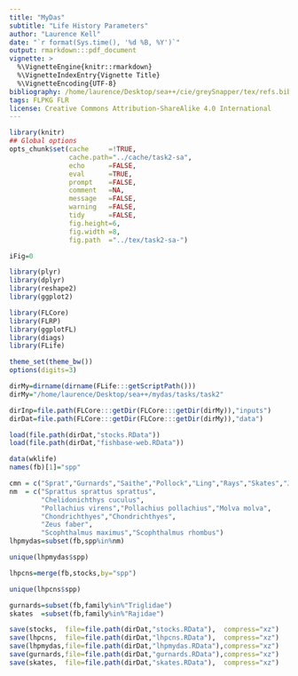 ```yaml
---
title: "MyDas" 
subtitle: "Life History Parameters"
author: "Laurence Kell"
date: "`r format(Sys.time(), '%d %B, %Y')`"
output: rmarkdown:::pdf_document
vignette: >
  %\VignetteEngine{knitr::rmarkdown}
  %\VignetteIndexEntry{Vignette Title}
  %\VignetteEncoding{UTF-8}
bibliography: /home/laurence/Desktop/sea++/cie/greySnapper/tex/refs.bib
tags: FLPKG FLR
license: Creative Commons Attribution-ShareAlike 4.0 International
---
```


```r
library(knitr)
## Global options
opts_chunk$set(cache     =!TRUE,
               cache.path="../cache/task2-sa",
               echo      =FALSE,
               eval      =TRUE,
               prompt    =FALSE,
               comment   =NA,
               message   =FALSE,
               warning   =FALSE,
               tidy      =FALSE,
               fig.height=6,
               fig.width =8,
               fig.path  ="../tex/task2-sa-")

iFig=0
```
```r
library(plyr)
library(dplyr)
library(reshape2)
library(ggplot2)

library(FLCore)
library(FLRP)
library(ggplotFL)
library(diags)
library(FLife)

theme_set(theme_bw())
options(digits=3)
```
```r
dirMy=dirname(dirname(FLife:::getScriptPath()))
dirMy="/home/laurence/Desktop/sea++/mydas/tasks/task2"

dirInp=file.path(FLCore:::getDir(FLCore:::getDir(dirMy)),"inputs")
dirDat=file.path(FLCore:::getDir(FLCore:::getDir(dirMy)),"data")
```

```r
load(file.path(dirDat,"stocks.RData"))
load(file.path(dirDat,"fishbase-web.RData"))

data(wklife)
names(fb)[1]="spp"

cmn = c("Sprat","Gurnards","Saithe","Pollock","Ling","Rays","Skates","John Dory","Turbot","Brill")
nm  = c("Sprattus sprattus sprattus",
        "Chelidonichthys cuculus",
        "Pollachius virens","Pollachius pollachius","Molva molva",
        "Chondrichthyes","Chondrichthyes",
        "Zeus faber",
        "Scophthalmus maximus","Scophthalmus rhombus")
lhpmydas=subset(fb,spp%in%nm)

unique(lhpmydas$spp)
```

```r
lhpcns=merge(fb,stocks,by="spp")

unique(lhpcns$spp)
```

```r
gurnards=subset(fb,family%in%"Triglidae")
skates  =subset(fb,family%in%"Rajidae")
```

```r
save(stocks,  file=file.path(dirDat,"stocks.RData"),  compress="xz")
save(lhpcns,  file=file.path(dirDat,"lhpcns.RData"),  compress="xz")
save(lhpmydas,file=file.path(dirDat,"lhpmydas.RData"),compress="xz")
save(gurnards,file=file.path(dirDat,"gurnards.RData"),compress="xz")
save(skates,  file=file.path(dirDat,"skates.RData"),  compress="xz")
```
